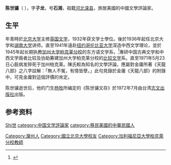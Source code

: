 {{Otheruses|陈世骧}}
'''陈世骧'''（<!-- Shih-Hsiang Chen， -->{{bd|1912年||1971年|5月23日|catIdx=C陈}}），字'''子龙'''，号'''石湘'''，祖籍[[河北|河北]][[滦县|滦县]]，旅居美國的中國文學評論家。

== 生平 ==
年青時於[[北京大学|北京大学]]主修[[英国文学|英国文学]]，1932年获文学士學位。後於1936年起任北京大学和[[湖南大学|湖南大学]]讲师。直至1941年遠赴[[纽约|纽约]][[哥伦比亚大学|哥伦比亚大学]]深造中西文学理论，並於1945年起长期执教[[加州大学柏克莱分校|加州大学柏克莱分校]]的东方语文学系，<ref>{{Cite web|url=http://texts.cdlib.org/view?docId=hb6h4nb3q7&doc.view=frames&chunk.id=div00007&toc.depth=1&toc.id=|title=University of California: In Memoriam, 1974|accessdate=2018-03-31|work=texts.cdlib.org}}</ref>專研中国古典文学和中西文学兩者比较及协助筹建加州大学柏克莱分校的[[比较文学|比较文学]]系。直至1971年5月23日心脏病发猝死于加州柏克莱。陳氏較為知名的文學評論，應屬對金庸所著《天龍八部》之八字註解：「無人不冤，有情皆孽。」此句見錄於金庸《天龍八部》的附錄中，可見金庸對這個評價的肯定。

陈世骧逝世后，他的门生[[楊牧_(台灣)|杨牧]]所编定的《陈世骧文存》於1972年7月由台湾[[志文出版社|志文出版社]]出版。

== 参考资料 ==
{{reflist}}

{{Authority control}}
{{DEFAULTSORT:Chen陈}}
[[category:陳姓|Shi世]]
[[Category:灤州人|Category:灤州人]]
[[Category:國立北京大學校友|Category:國立北京大學校友]]
[[category:中国文学評論家|category:中国文学評論家]]
[[Category:加利福尼亞大學柏克萊分校教師|Category:加利福尼亞大學柏克萊分校教師]]
[[category:移民美國的中華民國人|category:移民美國的中華民國人]]